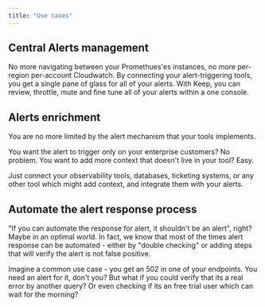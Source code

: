 ```yaml
---
title: "Use cases"
---
```


## Central Alerts management
No more navigating between your Promethues'es instances, no more per-region per-account Cloudwatch. By connecting your alert-triggering tools, you get a single pane of glass for all of your alerts.
With Keep, you can review, throttle, mute and fine tune all of your alerts within a one console.

## Alerts enrichment
You are no more limited by the alert mechanism that your tools implements.

You want the alert to trigger only on your enterprise customers? No problem.
You want to add more context that doesn't live in your tool? Easy.

Just connect your observability tools, databases, ticketing systems, or any other tool which might add context, and integrate them with your alerts.


## Automate the alert response process
"If you can automate the response for alert, it shouldn't be an alert", right?
Maybe in an optimal world. In fact, we know that most of the times alert response can be automated - either by "double checking" or adding steps that will verify the alert is not false positive.

Imagine a common use case - you get an 502 in one of your endpoints. You need an alert for it, don't you?
But what if you could verify that its a real error by another query? Or even checking if its an free trial user which can wait for the morning?
